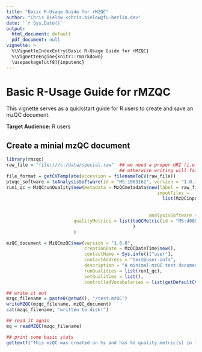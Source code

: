 ```yaml
---
title: "Basic R-Usage Guide for rMZQC"
author: "Chris Bielow <chris.bielow@fu-berlin.de>"
date: '`r Sys.Date()`'
output:
  html_document: default
  pdf_document: null
vignette: >
  %\VignetteIndexEntry{Basic R-Usage Guide for rMZQC}
  %\VignetteEngine{knitr::rmarkdown}
  \usepackage[utf8]{inputenc}
---
```


# Basic R-Usage Guide for rMZQC

This vignette serves as a quickstart guide for R users to create and save an mzQC document.

**Target Audience:** R users


## Create a minial mzQC document


```r
library(rmzqc)
raw_file = "file:///c:/data/special.raw"  ## we need a proper URI (i.e. no backslashes and a scheme, e.g. 'file:') 
                                          ## otherwise writing will fail
file_format = getCVTemplate(accession = filenameToCV(raw_file))
ptxqc_software = toAnalysisSoftware(id = "MS:1003162", version = "1.0.13")
run1_qc = MzQCrunQuality$new(metadata = MzQCmetadata$new(label = raw_file,
                                                        inputFiles = 
                                                          list(MzQCinputFile$new(basename(raw_file),
                                                                                 raw_file,
                                                                                 file_format)),
                                                     analysisSoftware = list(ptxqc_software)),
                         qualityMetrics = list(toQCMetric(id = "MS:4000059", value = 13405) ## number of MS1 scans
                                               )
                         )

mzQC_document = MzQCmzQC$new(version = "1.0.0", 
                             creationDate = MzQCDateTime$new(), 
                             contactName = Sys.info()["user"], 
                             contactAddress = "test@user.info", 
                             description = "A minimal mzQC test document with bogus data",
                             runQualities = list(run1_qc),
                             setQualities = list(), 
                             controlledVocabularies = list(getDefaultCV()))

## write it out
mzqc_filename = paste0(getwd(), "/test.mzQC")
writeMZQC(mzqc_filename, mzQC_document)
cat(mzqc_filename, "written to disk!")

## read it again
mq = readMZQC(mzqc_filename)

## print some basic stats
gettextf("This mzQC was created on %s and has %d quality metric(s) in total.", dQuote(mq$creationDate$datetime), length(mq$runQualities) + length(mq$setQualities))

```


